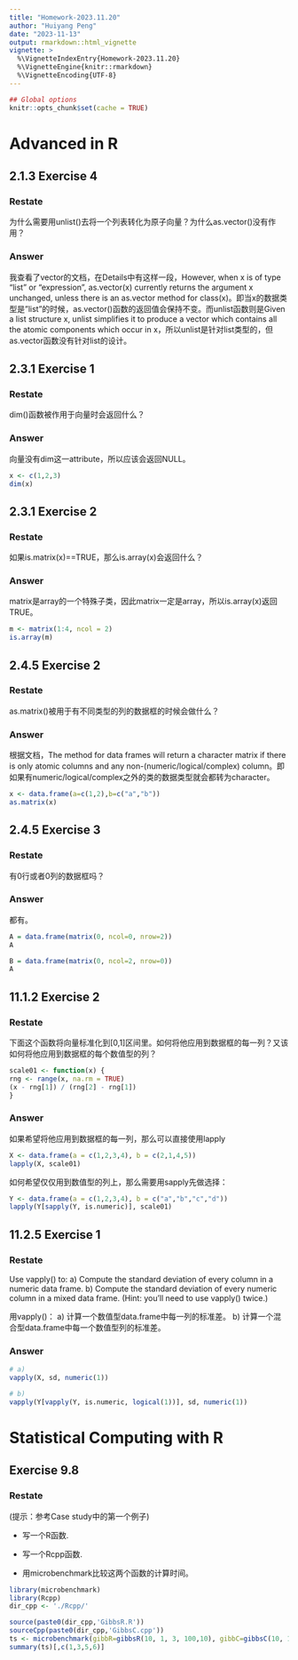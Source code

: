 ```yaml
---
title: "Homework-2023.11.20"
author: "Huiyang Peng"
date: "2023-11-13"
output: rmarkdown::html_vignette
vignette: >
  %\VignetteIndexEntry{Homework-2023.11.20}
  %\VignetteEngine{knitr::rmarkdown}
  %\VignetteEncoding{UTF-8}
---
```



```r
## Global options
knitr::opts_chunk$set(cache = TRUE)
```

# Advanced in R

## 2.1.3 Exercise 4

### Restate

为什么需要用unlist()去将一个列表转化为原子向量？为什么as.vector()没有作用？

### Answer

我查看了vector的文档，在Details中有这样一段，However, when x is of type "list" or "expression", as.vector(x) currently returns the argument x unchanged, unless there is an as.vector method for class(x)。即当x的数据类型是"list"的时候，as.vector()函数的返回值会保持不变。而unlist函数则是Given a list structure x, unlist simplifies it to produce a vector which contains all the atomic components which occur in x，所以unlist是针对list类型的，但as.vector函数没有针对list的设计。

## 2.3.1 Exercise 1

### Restate

dim()函数被作用于向量时会返回什么？

### Answer

向量没有dim这一attribute，所以应该会返回NULL。

```r
x <- c(1,2,3)
dim(x)
```

## 2.3.1 Exercise 2

### Restate

如果is.matrix(x)==TRUE，那么is.array(x)会返回什么？

### Answer

matrix是array的一个特殊子类，因此matrix一定是array，所以is.array(x)返回TRUE。

```r
m <- matrix(1:4, ncol = 2)
is.array(m)
```

## 2.4.5 Exercise 2

### Restate

as.matrix()被用于有不同类型的列的数据框的时候会做什么？

### Answer

根据文档，The method for data frames will return a character matrix if there is only atomic columns and any non-(numeric/logical/complex) column。即如果有numeric/logical/complex之外的类的数据类型就会都转为character。

```r
x <- data.frame(a=c(1,2),b=c("a","b"))
as.matrix(x)
```

## 2.4.5 Exercise 3

### Restate

有0行或者0列的数据框吗？

### Answer

都有。

```r
A = data.frame(matrix(0, ncol=0, nrow=2))
A
```

```r
B = data.frame(matrix(0, ncol=2, nrow=0))
A
```

## 11.1.2 Exercise 2

### Restate

下面这个函数将向量标准化到[0,1]区间里。如何将他应用到数据框的每一列？又该如何将他应用到数据框的每个数值型的列？

```r
scale01 <- function(x) {
rng <- range(x, na.rm = TRUE)
(x - rng[1]) / (rng[2] - rng[1])
}
```

### Answer

如果希望将他应用到数据框的每一列，那么可以直接使用lapply

```r
X <- data.frame(a = c(1,2,3,4), b = c(2,1,4,5))
lapply(X, scale01)
```

如何希望仅仅用到数值型的列上，那么需要用sapply先做选择：

```r
Y <- data.frame(a = c(1,2,3,4), b = c("a","b","c","d"))
lapply(Y[sapply(Y, is.numeric)], scale01)
```

## 11.2.5 Exercise 1

### Restate

Use vapply() to:
a) Compute the standard deviation of every column in a numeric data frame.
b) Compute the standard deviation of every numeric column
in a mixed data frame. (Hint: you’ll need to use vapply()
twice.)

用vapply()：
a) 计算一个数值型data.frame中每一列的标准差。
b) 计算一个混合型data.frame中每一个数值型列的标准差。

### Answer

```r
# a)
vapply(X, sd, numeric(1))
```

```r
# b)
vapply(Y[vapply(Y, is.numeric, logical(1))], sd, numeric(1))
```

# Statistical Computing with R

## Exercise 9.8

### Restate

 (提示：参考Case study中的第一个例子)
 
- 写一个R函数.

- 写一个Rcpp函数.

- 用microbenchmark比较这两个函数的计算时间。

```r
library(microbenchmark)
library(Rcpp)
dir_cpp <- './Rcpp/'

source(paste0(dir_cpp,'GibbsR.R'))
sourceCpp(paste0(dir_cpp,'GibbsC.cpp'))
ts <- microbenchmark(gibbR=gibbsR(10, 1, 3, 100,10), gibbC=gibbsC(10, 1, 3, 100,10))
summary(ts)[,c(1,3,5,6)]
```